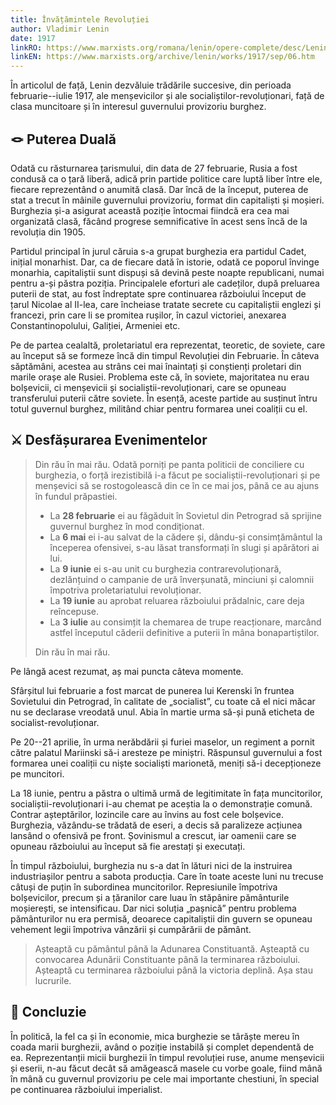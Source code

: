 ```yaml
---
title: Învățămintele Revoluției
author: Vladimir Lenin
date: 1917
linkRO: https://www.marxists.org/romana/lenin/opere-complete/desc/Lenin-Opere-complete-vol-34-1917-Invatamintele-revolutiei.pdf
linkEN: https://www.marxists.org/archive/lenin/works/1917/sep/06.htm
---
```


În articolul de față, Lenin dezvăluie trădările succesive, din perioada februarie--iulie 1917, ale menșevicilor și ale socialiștilor-revoluționari, față de clasa muncitoare și în interesul guvernului provizoriu burghez.

## 🪢 Puterea Duală

Odată cu răsturnarea țarismului, din data de 27 februarie, Rusia a fost condusă ca o țară liberă, adică prin partide politice care luptă liber între ele, fiecare reprezentând o anumită clasă. Dar încă de la început, puterea de stat a trecut în mâinile guvernului provizoriu, format din capitaliști și moșieri. Burghezia și-a asigurat această poziție întocmai fiindcă era cea mai organizată clasă, făcând progrese semnificative în acest sens încă de la revoluția din 1905.

Partidul principal în jurul căruia s-a grupat burghezia era partidul Cadet, inițial monarhist. Dar, ca de fiecare dată în istorie, odată ce poporul învinge monarhia, capitaliștii sunt dispuși să devină peste noapte republicani, numai pentru a-și păstra poziția. Principalele eforturi ale cadeților, după preluarea puterii de stat, au fost îndreptate spre continuarea războiului început de țarul Nicolae al II-lea, care încheiase tratate secrete cu capitaliștii englezi și francezi, prin care li se promitea rușilor, în cazul victoriei, anexarea Constantinopolului, Galiției, Armeniei etc.

Pe de partea cealaltă, proletariatul era reprezentat, teoretic, de soviete, care au început să se formeze încă din timpul Revoluției din Februarie. În câteva săptămâni, acestea au strâns cei mai înaintați și conștienți proletari din marile orașe ale Rusiei. Problema este că, în soviete, majoritatea nu erau bolșevicii, ci menșevicii și socialiștii-revoluționari, care se opuneau transferului puterii către soviete. În esență, aceste partide au susținut întru totul guvernul burghez, militând chiar pentru formarea unei coaliții cu el.

## ⚔️ Desfășurarea Evenimentelor

> Din rău în mai rău. Odată porniți pe panta politicii de conciliere cu burghezia, o forță irezistibilă i-a făcut pe socialiștii-revoluționari și pe menșevici să se rostogolească din ce în ce mai jos, până ce au ajuns în fundul prăpastiei.
>
> - La **28 februarie** ei au făgăduit în Sovietul din Petrograd să sprijine guvernul burghez în mod condiționat.
> - La **6 mai** ei i-au salvat de la cădere și, dându-și consimțământul la începerea ofensivei, s-au lăsat transformați în slugi și apărători ai lui.
> - La **9 iunie** ei s-au unit cu burghezia contrarevoluționară, dezlănțuind o campanie de ură înverșunată, minciuni și calomnii împotriva proletariatului revoluționar.
> - La **19 iunie** au aprobat reluarea războiului prădalnic, care deja reîncepuse.
> - La **3 iulie** au consimțit la chemarea de trupe reacționare, marcând astfel începutul căderii definitive a puterii în mâna bonapartiștilor.
>
> Din rău în mai rău.

Pe lângă acest rezumat, aș mai puncta câteva momente.

Sfârșitul lui februarie a fost marcat de punerea lui Kerenski în fruntea Sovietului din Petrograd, în calitate de „socialist”, cu toate că el nici măcar nu se declarase vreodată unul. Abia în martie urma să-și pună eticheta de socialist-revoluționar.

Pe 20--21 aprilie, în urma nerăbdării și furiei maselor, un regiment a pornit către palatul Mariinski să-i aresteze pe miniștri. Răspunsul guvernului a fost formarea unei coaliții cu niște socialiști marionetă, meniți să-i decepționeze pe muncitori.

La 18 iunie, pentru a păstra o ultimă urmă de legitimitate în fața muncitorilor, socialiștii-revoluționari i-au chemat pe aceștia la o demonstrație comună. Contrar așteptărilor, lozincile care au învins au fost cele bolșevice. Burghezia, văzându-se trădată de eseri, a decis să paralizeze acțiunea lansând o ofensivă pe front. Șovinismul a crescut, iar oamenii care se opuneau războiului au început să fie arestați și executați.

În timpul războiului, burghezia nu s-a dat în lături nici de la instruirea industriașilor pentru a sabota producția. Care în toate aceste luni nu trecuse câtuși de puțin în subordinea muncitorilor. Represiunile împotriva bolșevicilor, precum și a țăranilor care luau în stăpânire pământurile moșierești, se intensificau. Dar nici soluția „pașnică” pentru problema pământurilor nu era permisă, deoarece capitaliștii din guvern se opuneau vehement legii împotriva vânzării și cumpărării de pământ.

> Așteaptă cu pământul până la Adunarea Constituantă. Așteaptă cu convocarea Adunării Constituante până la terminarea războiului. Așteaptă cu terminarea războiului până la victoria deplină. Așa stau lucrurile.

## 💫 Concluzie

În politică, la fel ca și în economie, mica burghezie se târăște mereu în coada marii burghezii, având o poziție instabilă și complet dependentă de ea. Reprezentanții micii burghezii în timpul revoluției ruse, anume menșevicii și eserii, n-au făcut decât să amăgească masele cu vorbe goale, fiind mână în mână cu guvernul provizoriu pe cele mai importante chestiuni, în special pe continuarea războiului imperialist.
